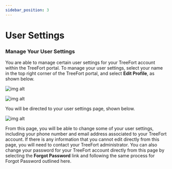 ```yaml
---
sidebar_position: 3
---
```


# User Settings
### Manage Your User Settings
You are able to manage certain user settings for your TreeFort account within the TreeFort portal. To manage your user settings, select your name in the top right corner of the TreeFort portal, and select **Edit Profile**, as shown below.

![img alt](/img/manage_setting_bar.png)

![img alt](/img/manage_settings_user.png)

You will be directed to your user settings page, shown below.

![img alt](/img/manage_setting_edit.png)

From this page, you will be able to change some of your user settings, including your phone number and email address associated to your TreeFort account. If there is any information that you cannot edit directly from this page, you will need to contact your TreeFort administrator. You can also change your password for your TreeFort account directly from this page by selecting the **Forgot Password** link and following the same process for Forgot Password outlined here.